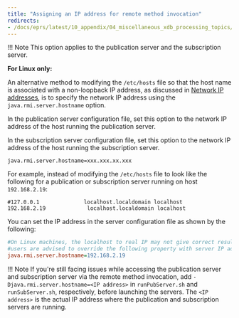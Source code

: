 ```yaml
---
title: "Assigning an IP address for remote method invocation"
redirects:
- /docs/eprs/latest/10_appendix/04_miscellaneous_xdb_processing_topics/01_publications_and_subscriptions_server_conf_options/07_assign_ip_adress_for_rmi
---
```


<div id="assign_ip_adress_for_rmi" class="registered_link"></div>

!!! Note
    This option applies to the publication server and the subscription server.

**For Linux only:**

An alternative method to modifying the `/etc/hosts` file so that the host name is associated with a non-loopback IP address, as discussed in [Network IP addresses](../../../05_smr_operation/01_prerequisites/06_verifying_host_accessibility/#network_ip), is to specify the network IP address using the `java.rmi.server.hostname` option.

In the publication server configuration file, set this option to the network IP address of the host running the publication server.

In the subscription server configuration file, set this option to the network IP address of the host running the subscription server.

`java.rmi.server.hostname=xxx.xxx.xx.xxx`

For example, instead of modifying the `/etc/hosts` file to look like the following for a publication or subscription server running on host `192.168.2.19`:

```shell
#127.0.0.1              localhost.localdomain localhost
192.168.2.19             localhost.localdomain localhost
```

You can set the IP address in the server configuration file as shown by the following:

```ini
#On Linux machines, the localhost to real IP may not give correct results. Hence
#users are advised to override the following property with server IP address
java.rmi.server.hostname=192.168.2.19
```
!!! Note
    If you're still facing issues while accessing the publication server and subscription server via the remote method invocation, add `-Djava.rmi.server.hostname=<IP address>` in `runPubServer.sh` and `runSubServer.sh`, respectively, before launching the servers. The `<IP address>` is the actual IP address where the publication and subscription servers are running.

